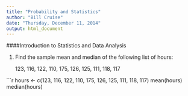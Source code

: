```yaml
---
title: "Probability and Statistics"
author: "Bill Cruise"
date: "Thursday, December 11, 2014"
output: html_document
---
```


####Introduction to Statistics and Data Analysis

1. Find the sample mean and median of the following list of hours:

   123, 116, 122, 110, 175, 126, 125, 111, 118, 117
   
```r
hours <- c(123, 116, 122, 110, 175, 126, 125, 111, 118, 117)
mean(hours)
median(hours)